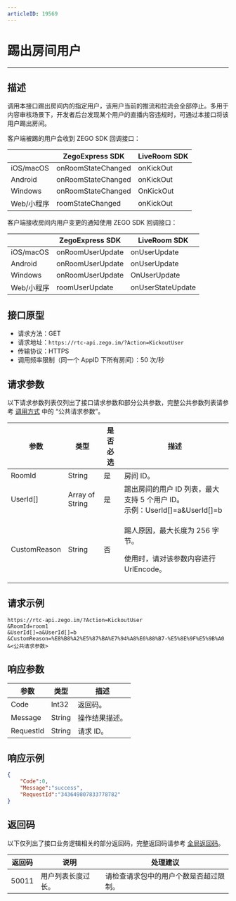 ```yaml
---
articleID: 19569
---
```



# 踢出房间用户

---


## 描述

调用本接口踢出房间内的指定用户，该用户当前的推流和拉流会全部停止。多用于内容审核场景下，开发者后台发现某个用户的直播内容违规时，可通过本接口将该用户踢出房间。




客户端被踢的用户会收到 ZEGO SDK 回调接口：

| |ZegoExpress SDK|LiveRoom SDK|
|-|-|-|
|iOS/macOS| onRoomStateChanged | onKickOut | 
|Android| onRoomStateChanged | onKickOut | 
|Windows| onRoomStateChanged |  OnKickOut | 
|Web/小程序| roomStateChanged | onKickOut | 


客户端接收房间内用户变更的通知使用 ZEGO SDK 回调接口：

| |ZegoExpress SDK|LiveRoom SDK|
|-|-|-|
|iOS/macOS| onRoomUserUpdate | onUserUpdate | 
|Android| onRoomUserUpdate | onUserUpdate | 
|Windows| onRoomUserUpdate |  OnUserUpdate | 
|Web/小程序| roomUserUpdate | onUserStateUpdate | 



## 接口原型

- 请求方法：GET
- 请求地址：`https://rtc-api.zego.im/?Action=KickoutUser`
- 传输协议：HTTPS
- 调用频率限制（同一个 AppID 下所有房间）：50 次/秒



## 请求参数

以下请求参数列表仅列出了接口请求参数和部分公共参数，完整公共参数列表请参考 [调用方式](./../making-api-requests.mdx#公共请求参数) 中的 “公共请求参数”。


<table>

<thead>
  <tr>
    <th>参数</th>
    <th>类型</th>
    <th>是否必选</th>
    <th>描述</th>
  </tr>
</thead>
<tbody>
  <tr>
    <td>RoomId</td>
    <td>String</td>
    <td>是</td>
    <td>房间 ID。</td>
  </tr>
  <tr>
    <td>UserId[]</td>
    <td>Array of String</td>
    <td>是</td>
    <td>踢出房间的用户 ID 列表，最大支持 5 个用户 ID。<br />示例：UserId[]=a&UserId[]=b</td>
  </tr>
  <tr>
    <td>CustomReason</td>
    <td>String</td>
    <td>否</td>
    <td><p>踢人原因，最大长度为 256 字节。</p><p>使用时，请对该参数内容进行 UrlEncode。</p></td>
  </tr>
</tbody>
</table>


## 请求示例

```
https://rtc-api.zego.im/?Action=KickoutUser
&RoomId=room1
&UserId[]=a&UserId[]=b
&CustomReason=%E8%B8%A2%E5%87%BA%E7%94%A8%E6%88%B7-%E5%8E%9F%E5%9B%A0
&<公共请求参数>
```

## 响应参数


<table>

<thead>
  <tr>
    <th>参数</th>
    <th>类型</th>
    <th>描述</th>
  </tr>
</thead>
<tbody>
  <tr>
    <td>Code</td>
    <td>Int32</td>
    <td>返回码。</td>
  </tr>
  <tr>
    <td>Message</td>
    <td>String</td>
    <td>操作结果描述。</td>
  </tr>
  <tr>
    <td>RequestId</td>
    <td>String</td>
    <td>请求 ID。</td>
  </tr>
</tbody>
</table>


## 响应示例

```json
{
    "Code":0,
    "Message":"success",
    "RequestId":"343649807833778782"
}
```

## 返回码

以下仅列出了接口业务逻辑相关的部分返回码，完整返回码请参考 [全局返回码](!global_return_code)。

|返回码|说明| 处理建议 |
|-----|----|----|
| 50011 | 用户列表长度过长。 | 请检查请求包中的用户个数是否超过限制。 |
